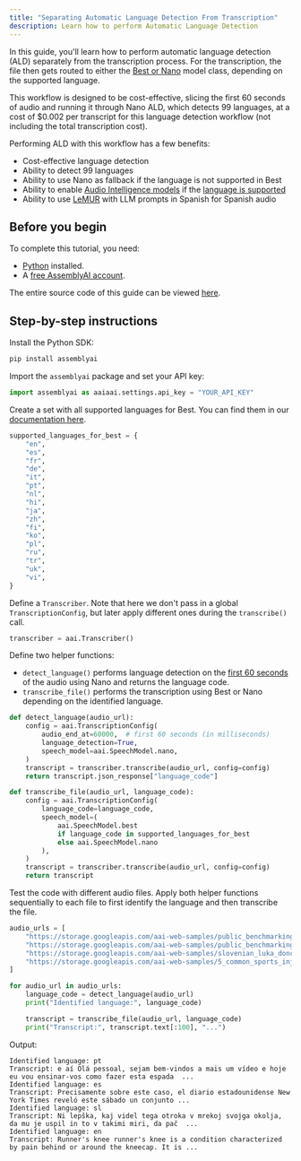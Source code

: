 ```yaml
---
title: "Separating Automatic Language Detection From Transcription"
description: Learn how to perform Automatic Language Detection
---
```


In this guide, you'll learn how to perform automatic language detection (ALD) separately from the transcription process. For the transcription, the file then gets routed to either the [Best or Nano](/docs/speech-to-text/speech-recognition#select-the-speech-model-with-best-and-nano) model class, depending on the supported language.

This workflow is designed to be cost-effective, slicing the first 60 seconds of audio and running it through Nano ALD, which detects 99 languages, at a cost of $0.002 per transcript for this language detection workflow (not including the total transcription cost).

Performing ALD with this workflow has a few benefits:

*   Cost-effective language detection
*   Ability to detect 99 languages
*   Ability to use Nano as fallback if the language is not supported in Best
*   Ability to enable [Audio Intelligence models](/docs/audio-intelligence) if the [language is supported](/docs/getting-started/supported-languages)
*   Ability to use [LeMUR](/docs/lemur) with LLM prompts in Spanish for Spanish audio

## Before you begin[​](#before-you-begin "Direct link to Before you begin")

To complete this tutorial, you need:

*   [Python](https://www.python.org/) installed.
*   A [free AssemblyAI account](https://www.assemblyai.com/dashboard/signup).

The entire source code of this guide can be viewed [here](https://github.com/AssemblyAI/cookbook/blob/master/core-transcription/automatic-language-detection-separate.ipynb).

## Step-by-step instructions[​](#step-by-step-instructions "Direct link to Step-by-step instructions")

Install the Python SDK:

```sh
pip install assemblyai
 ```

Import the `assemblyai` package and set your API key:

```python
import assemblyai as aaiaai.settings.api_key = "YOUR_API_KEY" 
```

Create a set with all supported languages for Best. You can find them in our [documentation here](/docs/getting-started/supported-languages#supported-languages-for-best).

```python
supported_languages_for_best = {
    "en",
    "es",
    "fr",
    "de",
    "it",
    "pt",
    "nl",
    "hi",
    "ja",
    "zh",
    "fi",
    "ko",
    "pl",
    "ru",
    "tr",
    "uk",
    "vi",
}
```

Define a `Transcriber`. Note that here we don't pass in a global `TranscriptionConfig`, but later apply different ones during the `transcribe()` call.

```python
transcriber = aai.Transcriber()
```
    
Define two helper functions:

*   `detect_language()` performs language detection on the [first 60 seconds](https://www.assemblyai.com/docs/api-reference/transcripts/submit#request.body.audio_end_at) of the audio using Nano and returns the language code.
*   `transcribe_file()` performs the transcription using Best or Nano depending on the identified language.

```python
def detect_language(audio_url):
    config = aai.TranscriptionConfig(
        audio_end_at=60000,  # first 60 seconds (in milliseconds)
        language_detection=True,
        speech_model=aai.SpeechModel.nano,
    )
    transcript = transcriber.transcribe(audio_url, config=config)
    return transcript.json_response["language_code"]

def transcribe_file(audio_url, language_code):
    config = aai.TranscriptionConfig(
        language_code=language_code,
        speech_model=(
            aai.SpeechModel.best
            if language_code in supported_languages_for_best
            else aai.SpeechModel.nano
        ),
    )
    transcript = transcriber.transcribe(audio_url, config=config)
    return transcript
```

Test the code with different audio files. Apply both helper functions sequentially to each file to first identify the language and then transcribe the file.

```python
audio_urls = [
    "https://storage.googleapis.com/aai-web-samples/public_benchmarking_portugese.mp3",
    "https://storage.googleapis.com/aai-web-samples/public_benchmarking_spanish.mp3",
    "https://storage.googleapis.com/aai-web-samples/slovenian_luka_doncic_interview.mp3",
    "https://storage.googleapis.com/aai-web-samples/5_common_sports_injuries.mp3",
]

for audio_url in audio_urls:
    language_code = detect_language(audio_url)
    print("Identified language:", language_code)

    transcript = transcribe_file(audio_url, language_code)
    print("Transcript:", transcript.text[:100], "...")
```

Output:

```text
Identified language: pt
Transcript: e aí Olá pessoal, sejam bem-vindos a mais um vídeo e hoje eu vou ensinar-vos como fazer esta espada  ...
Identified language: es
Transcript: Precisamente sobre este caso, el diario estadounidense New York Times reveló este sábado un conjunto ...
Identified language: sl
Transcript: Ni lepška, kaj videl tega otroka v mrekoj svojga okolja, da mu je uspil in to v takimi miri, da pač  ...
Identified language: en
Transcript: Runner's knee runner's knee is a condition characterized by pain behind or around the kneecap. It is ...
```